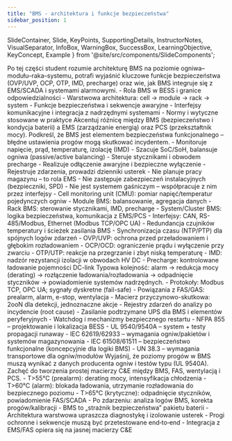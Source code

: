 ```yaml
---
title: "BMS - architektura i funkcje bezpieczeństwa"
sidebar_position: 1
---
```


  SlideContainer, 
  Slide, 
  KeyPoints, 
  SupportingDetails, 
  InstructorNotes,
  VisualSeparator,
  InfoBox,
  WarningBox,
  SuccessBox,
  LearningObjective,
  KeyConcept,
  Example
} from '@site/src/components/SlideComponents';

<SlideContainer>

<Slide title="🎯 Cel sekcji: BMS w systemach BESS" type="info">

<LearningObjective>
Po tej części student rozumie architekturę BMS na poziomie ogniwa–modułu–raka–systemu, potrafi wyjaśnić kluczowe funkcje bezpieczeństwa (OVP/UVP, OCP, OTP, IMD, precharge) oraz wie, jak BMS integruje się z EMS/SCADA i systemami alarmowymi.
</LearningObjective>

<KeyPoints title="📋 Zakres">
- Rola BMS w BESS i granice odpowiedzialności
- Warstwowa architektura: cell → module → rack → system
- Funkcje bezpieczeństwa i sekwencje awaryjne
- Interfejsy komunikacyjne i integracja z nadrzędnymi systemami
- Normy i wytyczne stosowane w praktyce
</KeyPoints>

<InstructorNotes>
Akcentuj różnicę między BMS (bezpieczeństwo i kondycja baterii) a EMS (zarządzanie energią) oraz PCS (przekształtnik mocy). Podkreśl, że BMS jest elementem bezpieczeństwa funkcjonalnego – błędne ustawienia progów mogą skutkować incydentem.
</InstructorNotes>

</Slide>

<VisualSeparator type="technical" />

<Slide title="🔧 Rola BMS i granice odpowiedzialności" type="info">

<KeyPoints title="🧭 Co robi BMS">
- Monitoruje napięcie, prąd, temperaturę, izolację (IMD)
- Szacuje SoC/SoH, balansuje ogniwa (passive/active balancing)
- Steruje stycznikami i obwodem precharge
- Realizuje odłączenie awaryjne i bezpieczne wyłączenie
- Rejestruje zdarzenia, prowadzi dzienniki usterek
</KeyPoints>

<SupportingDetails title="🧩 Co NIE jest BMS">
- Nie planuje pracy magazynu – to rola EMS
- Nie zastępuje zabezpieczeń instalacyjnych (bezpieczniki, SPD)
- Nie jest systemem gaśniczym – współpracuje z nim przez interfejsy
</SupportingDetails>

</Slide>

<VisualSeparator type="default" />

<Slide title="🏗️ Architektura warstwowa BMS" type="tip">

<KeyPoints title="📐 Poziomy">
- Cell monitoring unit (CMU): pomiar napięć/temperatur pojedynczych ogniw
- Module BMS: balansowanie, agregacja danych
- Rack BMS: sterowanie stycznikami, IMD, precharge
- System/Cluster BMS: logika bezpieczeństwa, komunikacja z EMS/PCS
</KeyPoints>

<SupportingDetails title="🔗 Komunikacja i redundancja">
- Interfejsy: CAN, RS-485/Modbus, Ethernet (Modbus TCP/OPC UA)
- Redundancja czujników temperatury i ścieżek zasilania BMS
- Synchronizacja czasu (NTP/PTP) dla spójnych logów zdarzeń
</SupportingDetails>

</Slide>

<VisualSeparator type="energy" />

<Slide title="🛡️ Kluczowe funkcje bezpieczeństwa" type="warning">

<KeyPoints title="⚠️ Progi i działania">
- OVP/UVP: ochrona przed przeładowaniem i głębokim rozładowaniem
- OCP/OCD: ograniczenie prądu i wyłączenie przy zwarciu
- OTP/UTP: reakcje na przegrzanie i zbyt niską temperaturę
- IMD: nadzór rezystancji izolacji w obwodach HV DC
- Precharge: kontrolowane ładowanie pojemności DC-link
</KeyPoints>

<InfoBox title="ℹ️ Sekwencje awaryjne">
Typowa kolejność: alarm → redukcja mocy (derating) → rozłączenie ładowania/rozładowania → odpadnięcie styczników → powiadomienie systemów nadrzędnych.
</InfoBox>

</Slide>

<VisualSeparator type="default" />

<Slide title="🧠 Integracja z EMS/SCADA i systemami alarmowymi" type="info">

<KeyPoints title="🌐 Interfejsy i sygnały">
- Protokoły: Modbus TCP, OPC UA; sygnały dyskretne (fail-safe)
- Powiązania z FAS/GAS: prealarm, alarm, e-stop, wentylacja
- Macierz przyczynowo-skutkowa: 2ooN dla detekcji, jednoznaczne akcje
- Rejestry zdarzeń do analizy po incydencie (root cause)
</KeyPoints>

<SupportingDetails title="🔒 Zasilanie i niezawodność">
- Zasilanie podtrzymane UPS dla BMS i elementów peryferyjnych
- Watchdog i mechanizmy bezpiecznego restartu
</SupportingDetails>

</Slide>

<VisualSeparator type="technical" />

<Slide title="📚 Normy i dobre praktyki" type="success">

<KeyPoints title="🧾 Odniesienia">
- NFPA 855 – projektowanie i lokalizacja BESS
- UL 9540/9540A – system + testy propagacji runaway
- IEC 62619/62933 – wymagania ogniw/pakietów i systemów magazynowania
- IEC 61508/61511 – bezpieczeństwo funkcjonalne (koncepcyjnie dla logiki BMS)
- UN 38.3 – wymagania transportowe dla ogniw/modułów
</KeyPoints>

<InstructorNotes>
Wyjaśnij, że poziomy progów w BMS muszą wynikać z danych producenta ogniw i testów typu (UL 9540A). Zachęć do tworzenia prostej macierzy C&E między BMS, FAS, wentylacją i PCS.
</InstructorNotes>

</Slide>

<VisualSeparator type="default" />

<Slide title="🧪 Przykład: sekwencja przy wzroście temperatury" type="success">

<Example title="Od prealarmu do bezpiecznego wyłączenia">
- T>55°C (prealarm): derating mocy, intensyfikacja chłodzenia
- T>60°C (alarm): blokada ładowania, utrzymanie rozładowania do bezpiecznego poziomu
- T>65°C (krytyczne): odpadnięcie styczników, powiadomienie FAS/SCADA
- Po zdarzeniu: analiza logów BMS, korekta progów/kalibracji
</Example>

</Slide>

<VisualSeparator type="energy" />

<Slide title="✅ Podsumowanie" type="tip">

<KeyPoints title="Kluczowe wnioski">
- BMS to „strażnik bezpieczeństwa” pakietu baterii
- Architektura warstwowa upraszcza diagnostykę i izolowanie usterek
- Progi ochronne i sekwencje muszą być przetestowane end‑to‑end
- Integracja z EMS/FAS opiera się na jasnej macierzy C&E
</KeyPoints>

</Slide>

</SlideContainer>
